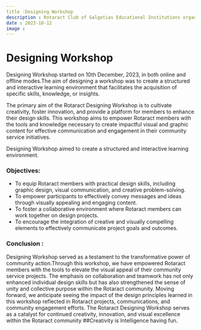 ```yaml
---
title :Designing Workshop
description : Rotaract Club of Galgotias Educational Institutions organized a Designing Workshop. The aim of designing a workshop is to create a structured and interactive learning environment that facilitates the acquisition of specific skills, knowledge, or insights.
date : 2023-10-12
image :
---
```


# Designing Workshop
Designing Workshop started on 10th December, 2023, in both online and offline modes.The aim of designing a workshop was to create a structured and interactive learning environment that facilitates the acquisition of specific skills, knowledge, or insights.

The primary aim of the Rotaract Designing Workshop is to cultivate creativity, foster innovation, and provide a platform for members to enhance their design skills. This workshop aims to empower Rotaract members with the tools and knowledge necessary to create impactful visual and graphic content for effective communication and engagement in their community service initiatives.

Designing Workshop aimed to create a structured and interactive learning environment.

### Objectives:
- To equip Rotaract members with practical design skills, including graphic design, visual communication, and creative problem-solving.
- To empower participants to effectively convey messages and ideas through visually appealing and engaging content.
- To foster a collaborative environment where Rotaract members can work together on design projects.
- To encourage the integration of creative and visually compelling elements to effectively communicate project goals and outcomes.

### Conclusion :
Designing Workshop served as a testament to the transformative power of community action.Through this workshop, we have empowered Rotaract members with the tools to elevate the visual appeal of their community service projects. The emphasis on collaboration and teamwork has not only enhanced individual design skills but has also strengthened the sense of unity and collective purpose within the Rotaract community. Moving forward, we anticipate seeing the impact of the design principles learned in this workshop reflected in Rotaract projects, communications, and community engagement efforts. The Rotaract Designing Workshop serves as a catalyst for continued creativity, innovation, and visual excellence within the Rotaract community
##Creativity is Intelligence having fun.